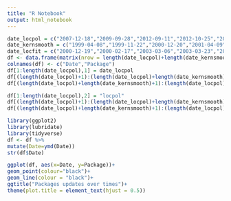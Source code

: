 ```yaml
---
title: "R Notebook"
output: html_notebook
---
```



```r
date_locpol = c("2007-12-18","2009-09-28","2012-09-11","2012-10-25","2018-05-24")
date_kernsmooth = c("1999-04-08","1999-11-22","2000-12-20","2001-04-09","2001-06-16","2002-01-09","2002-08-28","2003-04-16","2003-10-08","2003-10-23","2004-04-12","2004-10-04","2005-01-21","2005-12-22","2006-04-24","2006-09-04","2006-09-07","2007-04-24","2007-07-28","2008-01-27","2009-05-05","2009-05-24","2009-09-04","2010-09-25","2011-05-06","2011-06-09","2011-11-09","2012-06-27","2013-03-03","2013-03-20","2014-03-24","2014-03-28","2014-09-14","2015-02-11","2015-06-29","2019-10-15","2020-04-26","2020-10-29")
date_locfit = c("2000-12-19","2000-02-17","2003-03-06","2003-03-23","2003-04-10","2003-04-10","2003-09-19","2004-02-03","2004-03-17","2004-09-14","2005-09-22","2001-08-04","2005-11-18","2006-04-09","2007-11-27","2010-01-07","2010-01-21","2012-03-25","2012-04-25","2013-04-20","2020-03-23","2020-03-25","2022-03-03","2013-03-22")
df <- data.frame(matrix(nrow = length(date_locpol)+length(date_kernsmooth)+length(date_locfit),ncol = 2))
colnames(df) <- c("Date","Package")
df[1:length(date_locpol),1] = date_locpol
df[(length(date_locpol)+1):(length(date_locpol)+length(date_kernsmooth)),1] = date_kernsmooth
df[(length(date_locpol)+length(date_kernsmooth)+1):(length(date_locpol)+length(date_kernsmooth)+length(date_locfit)),1] = date_locfit

df[1:length(date_locpol),2] = "locpol"
df[(length(date_locpol)+1):(length(date_locpol)+length(date_kernsmooth)),2] = "KernSmooth (locpoly)"
df[(length(date_locpol)+length(date_kernsmooth)+1):(length(date_locpol)+length(date_kernsmooth)+length(date_locfit)),2] = "locfit"                       
```

```r
library(ggplot2)
library(lubridate)
library(tidyverse)
df <- df %>%
mutate(Date=ymd(Date))
str(df$Date)
```

```r
ggplot(df, aes(x=Date, y=Package))+
geom_point(colour="black")+
geom_line(colour = "black")+
ggtitle("Packages updates over times")+
theme(plot.title = element_text(hjust = 0.5))
```




